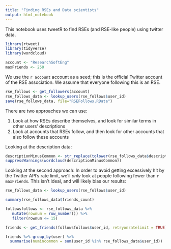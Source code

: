 ```yaml
---
title: "Finding RSEs and Data scientists"
output: html_notebook
---
```


This notebook uses tweetR to find RSEs (and RSE-like people) using twitter data.

```r

library(rtweet)
library(tidyverse)
library(wordcloud)

account <- "ResearchSoftEng"
maxFriends <- 250
```




We use the `r account` account as a seed; this is the official Twitter account of the RSE association.  We assume that everyone following this is an RSE.

```r

rse_follows <- get_followers(account)
rse_follows_data <- lookup_users(rse_follows$user_id)
save(rse_follows_data, file="RSEFollows.RData")
```

There are two approaches we can use:

1. Look at how RSEs describe themselves, and look for similar terms in other users' descriptions
2. Look at accounts that RSEs follow, and then look for other accounts that also follow these accounts

Looking at the description data:
```r
descriptionMinusCommon <- str_replace(tolower(rse_follows_data$description), "research", "")
suppressWarnings(wordcloud(descriptionMinusCommon))
```




Looking at the second approach:   In order to avoid getting excessively hit by the Twitter API's rate limit, we'll *only* look at people following fewer than `r maxFriends`.  This isn't ideal, and will likely bias our results:

```r
rse_follows_data <- lookup_users(rse_follows$user_id)

summary(rse_follows_data$friends_count)
```

```r
followsfollows <- rse_follows_data %>% 
   mutate(rownum = row_number()) %>% 
   filter(rownum <= 15) 

friends <- get_friends(followsfollows$user_id, retryonratelimit = TRUE)

friends %>% group_by(user) %>% 
  summarise(numincommon = sum(user_id %in% rse_follows_data$user_id))
  
```

